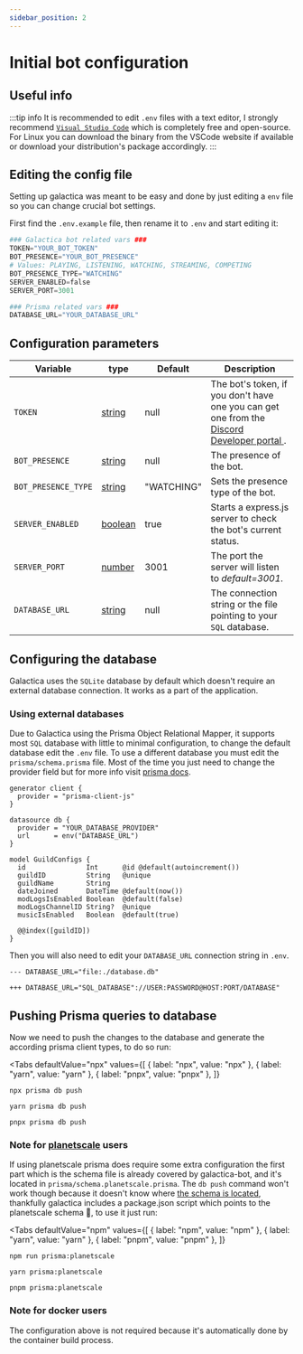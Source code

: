 ```yaml
---
sidebar_position: 2
---
```


# Initial bot configuration

## Useful info

:::tip info
It is recommended to edit `.env` files with a text editor, I strongly recommend [`Visual Studio Code`](https://code.visualstudio.com/) which is completely free and open-source. For Linux you can download the binary from the VSCode website if available or download your distribution's package accordingly.
:::

## Editing the config file

Setting up galactica was meant to be easy and done by just editing a `env` file so you can change crucial bot settings.

First find the `.env.example` file, then rename it to `.env` and start editing it:

```py title=".env"
### Galactica bot related vars ###
TOKEN="YOUR_BOT_TOKEN"
BOT_PRESENCE="YOUR_BOT_PRESENCE"
# Values: PLAYING, LISTENING, WATCHING, STREAMING, COMPETING
BOT_PRESENCE_TYPE="WATCHING"
SERVER_ENABLED=false
SERVER_PORT=3001

### Prisma related vars ###
DATABASE_URL="YOUR_DATABASE_URL"
```

## Configuration parameters

| Variable                 | type                                                                                        | Default    | Description                                                                                                                                 |
| ------------------------ | --------------------------------------------------------------------------------------------| ---------- | ------------------------------------------------------------------------------------------------------------------------------------------- |
| `TOKEN`                  | [string](https://www.typescriptlang.org/docs/handbook/2/everyday-types.html#literal-types)  | null       | The bot's token, if you don't have one you can get one from the [ Discord Developer portal ](https://discord.com/developers/applications) . |
| `BOT_PRESENCE`           | [string](https://www.typescriptlang.org/docs/handbook/2/everyday-types.html#literal-types)  | null       | The presence of the bot.                                                                                                                    |
| `BOT_PRESENCE_TYPE`      | [string](https://www.typescriptlang.org/docs/handbook/2/everyday-types.html#literal-types)  | "WATCHING" | Sets the presence type of the bot.                                                                                                          |
| `SERVER_ENABLED`         | [boolean](https://www.typescriptlang.org/docs/handbook/2/everyday-types.html#literal-types) | true       | Starts a express.js server to check the bot's current status.                                                                               |
| `SERVER_PORT`            | [number](https://www.typescriptlang.org/docs/handbook/2/everyday-types.html#literal-types)  | 3001       | The port the server will listen to _default=3001_.                                                                                          |
| `DATABASE_URL`           | [string](https://www.typescriptlang.org/docs/handbook/2/everyday-types.html#literal-types)  | null       | The connection string or the file pointing to your `SQL` database.                                                                          |

## Configuring the database

Galactica uses the `SQLite` database by default which doesn't require an external database connection. It works as a part of the application.

### Using external databases
Due to Galactica using the Prisma Object Relational Mapper, it supports most `SQL` database with little to minimal configuration,
to change the default database edit the `.env` file. To use a different database you must edit the `prisma/schema.prisma` file.
Most of the time you just need to change the provider field but for more info visit [prisma docs](https://www.prisma.io/docs/reference/api-reference/prisma-schema-reference#datasource).

```prisma
generator client {
  provider = "prisma-client-js"
}

datasource db {
  provider = "YOUR_DATABASE_PROVIDER"
  url      = env("DATABASE_URL")
}

model GuildConfigs {
  id               Int      @id @default(autoincrement())
  guildID          String   @unique
  guildName        String
  dateJoined       DateTime @default(now())
  modLogsIsEnabled Boolean  @default(false)
  modLogsChannelID String?  @unique
  musicIsEnabled   Boolean  @default(true)

  @@index([guildID])
}
```

Then you will also need to edit your `DATABASE_URL` connection string in `.env`.
```text title=".env"
--- DATABASE_URL="file:./database.db"

+++ DATABASE_URL="SQL_DATABASE"://USER:PASSWORD@HOST:PORT/DATABASE"
```

## Pushing Prisma queries to database


Now we need to push the changes to the database and generate the according prisma client types, to do so run:

<Tabs
  defaultValue="npx"
  values={[
    { label: "npx", value: "npx" },
    { label: "yarn", value: "yarn" },
    { label: "pnpx", value: "pnpx" },
  ]}
>
  <TabItem value="npx">

  ```shell
  npx prisma db push
  ```

  </TabItem>

  <TabItem value="yarn">

  ```shell
  yarn prisma db push
  ```

  </TabItem>

  <TabItem value="pnpx">

  ```shell
  pnpx prisma db push
  ```

  </TabItem>
</Tabs>

### Note for [planetscale](https://planetscale.com) users
If using planetscale prisma does require some extra configuration the first part which is the schema file is already covered
by galactica-bot, and it's located in `prisma/schema.planetscale.prisma`. The `db push` command won't work though because
it doesn't know where [the schema is located](https://www.prisma.io/docs/reference/api-reference/command-reference#arguments-4),
thankfully galactica includes a package.json script which points to the planetscale schema 🥳, to use it just run:

<Tabs
  defaultValue="npm"
  values={[
    { label: "npm", value: "npm" },
    { label: "yarn", value: "yarn" },
    { label: "pnpm", value: "pnpm" },
  ]}
>
  <TabItem value="npm">

  ```shell
  npm run prisma:planetscale
  ```

  </TabItem>

  <TabItem value="yarn">

  ```shell
  yarn prisma:planetscale
  ```

  </TabItem>

  <TabItem value="pnpm">

  ```shell
  pnpm prisma:planetscale
  ```

  </TabItem>
</Tabs>


### Note for docker users
The configuration above is not required because it's automatically done by the container build process.
